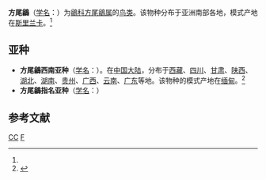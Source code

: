 {{Speciesbox 
| taxon = Culicicapa ceylonensis
| status = LC |  status_system = iucn3.1
| status_ref = <ref  name=iucn>{{IUCN2010|version=2010.3| assessors = [[BirdLife_International|BirdLife International]] | year = 2009 | id = 147422 | title = Culicicapa ceylonensis  |downloaded = 2010-10-30}}</ref>
| image = Culicicapa ceylonensis - Mae Wong.jpg
| authority = (Swainson 1820)<ref name='id3804'>{{cite web| url =http://www.bioinfo.cn/db05/BjdwSpecies.php?action=view&id=3804| title =方尾鶲| work =《中国动物物种编目数据库》| publisher =中国科学院微生物研究所| author =中国科学院动物研究所| accessdate =2009-04-04| deadurl =yes| archiveurl =https://web.archive.org/web/20160305095547/http://www.bioinfo.cn/db05/BjdwSpecies.php?action=view&id=3804| archivedate =2016-03-05}}</ref>
}}

'''方尾鶲'''（[[学名|学名]]：{{lang|la|''Culicicapa ceylonensis''}}）为[[鶲科|鶲科]][[方尾鶲属|方尾鶲属]]的[[鸟类|鸟类]]。该物种分布于亚洲南部各地，模式产地在[[斯里兰卡|斯里兰卡]]。<ref name='id3804'/>

== 亚种 ==
* '''方尾鶲西南亚种'''（[[学名|学名]]：{{lang|la|''Culicicapa ceylonensis calochrysea''}}）。在[[中国大陆|中国大陆]]，分布于[[西藏|西藏]]、[[四川|四川]]、[[甘肃|甘肃]]、[[陕西|陕西]]、[[湖北|湖北]]、[[湖南|湖南]]、[[贵州|贵州]]、[[广西|广西]]、[[云南|云南]]、[[广东|广东]]等地。该物种的模式产地在[[缅甸|缅甸]]。<ref name='id3805'>{{cite web| url =http://www.bioinfo.cn/db05/BjdwSpecies.php?action=view&id=3805| title =方尾鶲西南亚种| work =《中国动物物种编目数据库》| publisher =中国科学院微生物研究所| author =中国科学院动物研究所| accessdate =2009-04-04| deadurl =yes| archiveurl =https://web.archive.org/web/20160305001900/http://www.bioinfo.cn/db05/BjdwSpecies.php?action=view&id=3805| archivedate =2016-03-05}}</ref>
* '''方尾鶲指名亚种'''（[[学名|学名]]：{{lang|la|''Culicicapa ceylonensis ceylonensis''}}）

== 参考文献 ==
{{reflist}}
{{commons|Sacalia  bealei}}

{{Wikispecies|Sacalia bealei}}
{{Taxonbar|from=Q73700}}

[[Category:IUCN红色名录无危物种|CC]]
[[Category:方尾鶲属|F]]